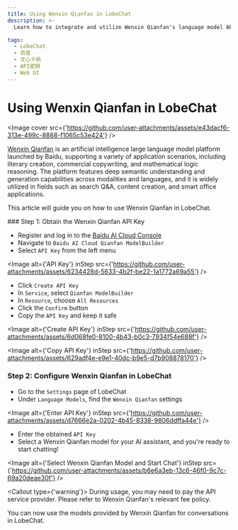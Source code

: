 ```yaml
---
title: Using Wenxin Qianfan in LobeChat
description: >-
  Learn how to integrate and utilize Wenxin Qianfan's language model APIs in LobeChat.

tags:
  - LobeChat
  - 百度
  - 文心千帆
  - API密钥
  - Web UI
---
```


# Using Wenxin Qianfan in LobeChat

<Image cover src={'https://github.com/user-attachments/assets/e43dacf6-313e-499c-8888-f1065c53e424'} />

[Wenxin Qianfan](https://qianfan.cloud.baidu.com/) is an artificial intelligence large language model platform launched by Baidu, supporting a variety of application scenarios, including literary creation, commercial copywriting, and mathematical logic reasoning. The platform features deep semantic understanding and generation capabilities across modalities and languages, and it is widely utilized in fields such as search Q\&A, content creation, and smart office applications.

This article will guide you on how to use Wenxin Qianfan in LobeChat.

<Steps>
  ### Step 1: Obtain the Wenxin Qianfan API Key

  - Register and log in to the [Baidu AI Cloud Console](https://console.bce.baidu.com/)
  - Navigate to `Baidu AI Cloud Qianfan ModelBuilder`
  - Select `API Key` from the left menu

  <Image alt={'API Key'} inStep src={'https://github.com/user-attachments/assets/6234428d-5633-4b2f-be22-1a1772a69a55'} />

  - Click `Create API Key`
  - In `Service`, select `Qianfan ModelBuilder`
  - In `Resource`, choose `All Resources`
  - Click the `Confirm` button
  - Copy the `API Key` and keep it safe

  <Image alt={'Create API Key'} inStep src={'https://github.com/user-attachments/assets/6d068fe0-8100-4b43-b0c3-7934f54e688f'} />

  <Image alt={'Copy API Key'} inStep src={'https://github.com/user-attachments/assets/629adf4e-e9e1-40dc-b9e5-d7b908878170'} />

  ### Step 2: Configure Wenxin Qianfan in LobeChat

  - Go to the `Settings` page of LobeChat
  - Under `Language Models`, find the `Wenxin Qianfan` settings

  <Image alt={'Enter API Key'} inStep src={'https://github.com/user-attachments/assets/d7666e2a-0202-4b45-8338-9806ddffa44e'} />

  - Enter the obtained `API Key`
  - Select a Wenxin Qianfan model for your AI assistant, and you're ready to start chatting!

  <Image alt={'Select Wenxin Qianfan Model and Start Chat'} inStep src={'https://github.com/user-attachments/assets/b6e6a3eb-13c6-46f0-9c7c-69a20deae30f'} />

  <Callout type={'warning'}>
    During usage, you may need to pay the API service provider. Please refer to Wenxin Qianfan's
    relevant fee policy.
  </Callout>
</Steps>

You can now use the models provided by Wenxin Qianfan for conversations in LobeChat.
